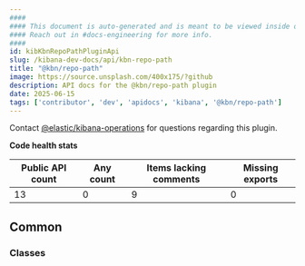 ```yaml
---
####
#### This document is auto-generated and is meant to be viewed inside our experimental, new docs system.
#### Reach out in #docs-engineering for more info.
####
id: kibKbnRepoPathPluginApi
slug: /kibana-dev-docs/api/kbn-repo-path
title: "@kbn/repo-path"
image: https://source.unsplash.com/400x175/?github
description: API docs for the @kbn/repo-path plugin
date: 2025-06-15
tags: ['contributor', 'dev', 'apidocs', 'kibana', '@kbn/repo-path']
---
```




Contact [@elastic/kibana-operations](https://github.com/orgs/elastic/teams/kibana-operations) for questions regarding this plugin.

**Code health stats**

| Public API count  | Any count | Items lacking comments | Missing exports |
|-------------------|-----------|------------------------|-----------------|
| 13 | 0 | 9 | 0 |

## Common

### Classes
<DocDefinitionList data={kbnRepoPathObj.common.classes}/>

